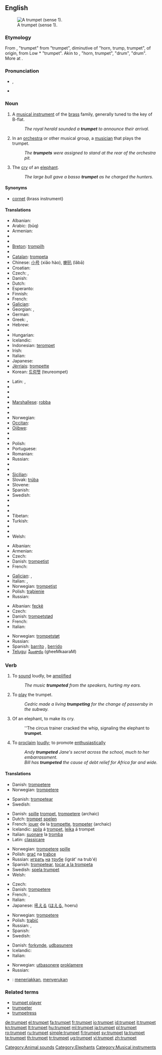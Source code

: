 {{wikipedia}}
==English==
[[Image:Trumpet.jpg|thumb|right|A trumpet (sense 1).]]

===Etymology===
From {{etyl|enm}} {{term|trumpette|lang=enm}}, {{term|trompette|lang=enm}} "trumpet" from {{etyl|fro}} {{term|trompette|lang=fro}} "trumpet", diminutive of {{term|trompe|lang=fro}} "horn, trump, trumpet", of {{etyl|gem}} origin, from Low {{etyl|frk}} *{{term||trumpa, *trumba|lang=frk}} "trumpet". Akin to {{goh}} {{term|trumpa|lang=goh}}, {{term|trumba|lang=goh}} "horn, trumpet", {{dum}} {{term|tromme|lang=dum}} "drum", {{gml}} {{term|trumme|lang=gml}} "drum". More at {{l|en|drum}}.

===Pronunciation===
* {{IPA|/ˈtrʌmpət/}}, {{SAMPA|/"trVmp@t/}}
* {{audio|En-us-trumpet.ogg|Audio (US)}}

===Noun===
{{en-noun}}

# A [[musical instrument]] of the [[brass]] family, generally tuned to the key of B-flat.
#: ''The royal herald sounded a '''trumpet''' to announce their arrival.''
# In an [[orchestra]] or other musical group, a [[musician]] that plays the trumpet.
#: ''The '''trumpets''' were assigned to stand at the rear of the orchestra pit.''
# The [[cry]] of an [[elephant]].
#: ''The large bull gave a basso '''trumpet''' as he charged the hunters.''

====Synonyms====
* [[cornet]] (brass instrument)

====Translations====
{{trans-top|brass instrument}}
* Albanian: {{t+|sq|bori|xs=Albanian}}
* Arabic: {{Arab|[[بوق]]}} (būq) {{m}}
* Armenian: {{t-|hy|շեփոր|tr=šep'or}}
* {{trreq|Basque}}
* {{trreq|Bengali}}
* [[Breton]]: [[trompilh]]
* {{trreq|Bulgarian}}
* [[Catalan]]: [[trompeta]] {{f}}
* Chinese: [[小号]] (xiǎo hào), [[喇叭]] (lǎbā)
* Croatian: {{t+|hr|truba|f}}
* Czech: {{t-|cs|trubka|f}}, {{t-|cs|trumpeta|f}}
* Danish: {{t-|da|trompet|c}}
* Dutch: {{t+|nl|trompet|f}}
* Esperanto: {{t-|eo|trumpeto|xs=Esperanto}}
* Finnish: {{t+|fi|trumpetti}}
* French: {{t+|fr|trompette|f}}
* [[Galician]]: {{t+|gl|trompeta|f|xs=Galician}}
* Georgian: {{t-|ka|ბუკი|tr=buki|sc=Geor|xs=Georgian}},  {{t|ka|საყვირი|tr=saqviri|sc=Geor|xs=Georgian}}
* German: {{t+|de|Trompete|f}}
* Greek: {{t+|el|τρομπέτα|f|tr=trompéta}},  {{t|el|σάλπιγγα|f|tr=sálpigga}}
* Hebrew: {{t+|he|חצוצרה|f|alt=חֲצוֹצְרָה}}
* {{trreq|Hindi}}
* Hungarian: {{t+|hu|trombita}}
* Icelandic: {{t-|is|trompet|m}}
* Indonesian: [[terompet]]
* Irish: {{t-|ga|trumpa|m|xs=Irish}}
* Italian: {{t+|it|tromba|f}}
* Japanese: {{t+|ja|トランペット|tr=torampetto}}
* [[Jèrriais]]: [[trompette]] {{f}}
* Korean: [[트럼펫]] (teureompet)
{{trans-mid}}
* Latin: {{t-|la|buccina}}, {{t-|la|trumpeta}}
* {{trreq|Malagasy}}
* {{trreq|Malay}}
* {{trreq|Malayalam}}
* [[Marshallese]]: [[robba]]
* {{trreq|Mongolian}}
* {{trreq|Navajo}}
* Norwegian: {{t+|no|trompet|m}}
* [[Occitan]]: {{t-|oc|trompeta|xs=Occitan}}
* [[Ojibwe]]: {{tø|oj|boodaajigan}}
* {{trreq|Old French}}
* {{trreq|Persian}}
* Polish: {{t-|pl|trąbka|f}}
* Portuguese: {{t+|pt|trombeta|f}}
* Romanian: {{t+|ro|trompetă|f}}
* Russian: {{t+|ru|труба|f|tr=trubá}}
* {{trreq|Sanskrit}}
* {{trreq|Serbo-Croatian}}
* [[Sicilian]]: {{t+|scn|trumma|xs=Sicilian}}
* Slovak: [[trúba]] {{f}}
* Slovene: {{t+|sl|trobenta|f}}
* Spanish: {{t+|es|trompeta|f}}
* Swedish: {{t+|sv|trumpet|c}}
* {{trreq|Tamil}}
* {{trreq|Telugu}}
* {{trreq|Thai}}
* Tibetan: {{tø|bo|འཁྱིལ་ཆུང་།|sc=Tibt|xs=Tibetan}}
* Turkish: {{t+|tr|trampet}}
* {{trreq|Ukrainian}}
* {{trreq|Vietnamese}}
* Welsh: {{t-|cy|utgorn|m|xs=Welsh}}
{{trans-bottom}}

{{trans-top|musician playing a trumpet}}
* Albanian: {{t+|sq|borizan|xs=Albanian}}
* Armenian: {{t|hy|շեփորահար|tr=šep'orahar}}
* Czech: {{t|cs|trumpetista|m}}
* Danish: [[trompetist]]
* French: {{t+|fr|trompettiste}}
{{trans-mid}}
* [[Galician]]: {{t+|gl|trompeta|m|f|xs=Galician}}, {{t+|gl|trompetista|m|f|xs=Galician}}
* Italian: {{t+|it|tromba|f}}, {{t-|it|trombettista|m}}
* Norwegian: [[trompetist]] {{m}}
* Polish: [[trąbienie]] {{n}}
* Russian: {{t+|ru|трубач|m|tr=trubáč}}
{{trans-bottom}}

{{trans-top|elephant noise}}
* Albanian: [[feçkë]]
* Czech: {{t|cs|troubení|n}}
* Danish: [[trompetstød]]
* French: {{t+|fr|barrissement}}
* Italian: {{t-|it|barrito|m}}
{{trans-mid}}
* Norwegian: [[trompetstøt]] {{n}}
* Russian: {{t+|ru|рев|m}}
* Spanish: [[barrito]] {{m}}, [[berrido]] {{m}}
* [[Telugu]]: [[ఘీంకారం]] (gheeMkaaraM)
{{trans-bottom}}

===Verb===
{{en-verb}}

# {{intransitive}} To [[sound]] loudly, be [[amplified]]
#: ''The music '''trumpeted''' from the speakers, hurting my ears.''
# {{intransitive}} To [[play]] the trumpet.
#: ''Cedric made a living '''trumpeting''' for the change of passersby in the subway.''
# {{intransitive}} Of an elephant, to make its cry.
#: ''The circus trainer cracked the whip, signaling the elephant to '''trumpet'''.
# {{transitive}} To [[proclaim]] [[loudly]]; to promote [[enthusiastic]]ally
#: ''Andy '''trumpeted''' Jane's secret across the school, much to her embarrassment.''
#: ''Bill has '''trumpeted''' the cause of debt relief for Africa far and wide.''

====Translations====
{{trans-top|sound loudly}}
* Danish: [[trompetere]]
* Norwegian: [[trompetere]]
{{trans-mid}}
* Spanish: [[trompetear]]
* Swedish: {{t-|sv|trumpeta}}
{{trans-bottom}}

{{trans-top|play the instrument}}
* Danish: [[spille]] [[trompet]], [[trompetere]] (archaic)
* Dutch: [[trompet]] [[spelen]]
* French: [[jouer]] de la [[trompette]], [[trompeter]] (archaic)
* Icelandic: [[spila]] á [[trompet]], [[leika]] á trompet
* Italian: [[suonare]] la [[tromba]]
* Latin: [[classicare]]
{{trans-mid}}
* Norwegian: [[trompetere]] [[spille]]
* Polish: [[grać]] na [[trąbka|trąbce]]
* Russian: [[играть]] [[на]] [[труба|трубе]] (igrát' na trub'é)
* Spanish: [[trompetear]], [[tocar a la trompeta]]
* Swedish: [[spela trumpet]]
* Welsh: {{t-|cy|utganu|xs=Welsh}}
{{trans-bottom}}

{{trans-top|make an elephant call}}
* Czech: {{t-|cs|troubit}}
* Danish: [[trompetere]]
* French: {{t+|fr|baréter}}, {{t+|fr|barrir}}
* Italian: {{t+|it|barrire}}
* Japanese: [[吼える]] ([[ほえる]], hoeru)
{{trans-mid}}
* Norwegian: [[trompetere]]
* Polish: [[trąbić]]
* Russian: {{t+|ru|реветь}}, {{t+|ru|трубить|tr=trubít'}}
* Spanish: {{t+|es|barritar}}
* Swedish: {{t-|sv|trumpeta}}
{{trans-bottom}}

{{trans-top|proclaim loudly}}
* Danish: [[forkynde]], [[udbasunere]]
* Icelandic: {{t+|is|básúna}}
* Italian: {{t-|it|strombazzare}}
{{trans-mid}}
* Norwegian: [[utbasonere]] [[proklamere]]
* Russian: {{t+|ru|раструбить}}
{{trans-bottom}}

{{checktrans}}
* {{ttbc|Indonesian}}: [[teriak|meneriakkan]], [[seru|menyerukan]]

===Related terms===
* [[trumpet player]]
* [[trumpeter]]
* [[trumpetress]]

[[Category:Animal sounds]]
[[Category:Elephants]]
[[Category:Musical instruments]]

[[de:trumpet]]
[[el:trumpet]]
[[fa:trumpet]]
[[fr:trumpet]]
[[io:trumpet]]
[[id:trumpet]]
[[it:trumpet]]
[[kn:trumpet]]
[[lt:trumpet]]
[[hu:trumpet]]
[[ml:trumpet]]
[[ja:trumpet]]
[[pl:trumpet]]
[[ro:trumpet]]
[[ru:trumpet]]
[[simple:trumpet]]
[[fi:trumpet]]
[[sv:trumpet]]
[[ta:trumpet]]
[[te:trumpet]]
[[th:trumpet]]
[[tr:trumpet]]
[[ug:trumpet]]
[[vi:trumpet]]
[[zh:trumpet]]